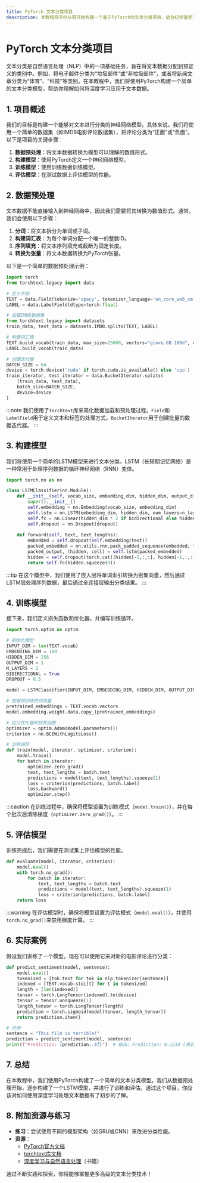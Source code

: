 ```yaml
---
title: PyTorch 文本分类项目
description: 本教程将带你从零开始构建一个基于PyTorch的文本分类项目，适合初学者学习如何使用深度学习处理自然语言任务。
---
```


# PyTorch 文本分类项目

文本分类是自然语言处理（NLP）中的一项基础任务，旨在将文本数据分配到预定义的类别中。例如，将电子邮件分类为“垃圾邮件”或“非垃圾邮件”，或者将新闻文章分类为“体育”、“科技”等类别。在本教程中，我们将使用PyTorch构建一个简单的文本分类模型，帮助你理解如何将深度学习应用于文本数据。

## 1. 项目概述

我们的目标是构建一个能够对文本进行分类的神经网络模型。具体来说，我们将使用一个简单的数据集（如IMDB电影评论数据集），将评论分类为“正面”或“负面”。以下是项目的关键步骤：

1. **数据预处理**：将文本数据转换为模型可以理解的数值形式。
2. **构建模型**：使用PyTorch定义一个神经网络模型。
3. **训练模型**：使用训练数据训练模型。
4. **评估模型**：在测试数据上评估模型的性能。

## 2. 数据预处理

文本数据不能直接输入到神经网络中，因此我们需要将其转换为数值形式。通常，我们会使用以下步骤：

1. **分词**：将文本拆分为单词或子词。
2. **构建词汇表**：为每个单词分配一个唯一的整数ID。
3. **序列填充**：将文本序列填充或截断为固定长度。
4. **转换为张量**：将文本数据转换为PyTorch张量。

以下是一个简单的数据预处理示例：

```python
import torch
from torchtext.legacy import data

# 定义字段
TEXT = data.Field(tokenize='spacy', tokenizer_language='en_core_web_sm', include_lengths=True)
LABEL = data.LabelField(dtype=torch.float)

# 加载IMDB数据集
from torchtext.legacy import datasets
train_data, test_data = datasets.IMDB.splits(TEXT, LABEL)

# 构建词汇表
TEXT.build_vocab(train_data, max_size=25000, vectors="glove.6B.100d", unk_init=torch.Tensor.normal_)
LABEL.build_vocab(train_data)

# 创建迭代器
BATCH_SIZE = 64
device = torch.device('cuda' if torch.cuda.is_available() else 'cpu')
train_iterator, test_iterator = data.BucketIterator.splits(
    (train_data, test_data), 
    batch_size=BATCH_SIZE, 
    device=device
)
```

:::note
我们使用了`torchtext`库来简化数据加载和预处理过程。`Field`和`LabelField`用于定义文本和标签的处理方式，`BucketIterator`用于创建批量的数据迭代器。
:::

## 3. 构建模型

我们将使用一个简单的LSTM模型来进行文本分类。LSTM（长短期记忆网络）是一种常用于处理序列数据的循环神经网络（RNN）变体。

```python
import torch.nn as nn

class LSTMClassifier(nn.Module):
    def __init__(self, vocab_size, embedding_dim, hidden_dim, output_dim, n_layers, bidirectional, dropout):
        super().__init__()
        self.embedding = nn.Embedding(vocab_size, embedding_dim)
        self.lstm = nn.LSTM(embedding_dim, hidden_dim, num_layers=n_layers, bidirectional=bidirectional, dropout=dropout)
        self.fc = nn.Linear(hidden_dim * 2 if bidirectional else hidden_dim, output_dim)
        self.dropout = nn.Dropout(dropout)
        
    def forward(self, text, text_lengths):
        embedded = self.dropout(self.embedding(text))
        packed_embedded = nn.utils.rnn.pack_padded_sequence(embedded, text_lengths.to('cpu'))
        packed_output, (hidden, cell) = self.lstm(packed_embedded)
        hidden = self.dropout(torch.cat((hidden[-2,:,:], hidden[-1,:,:]), dim=1))
        return self.fc(hidden.squeeze(0))
```

:::tip
在这个模型中，我们使用了嵌入层将单词索引转换为密集向量，然后通过LSTM层处理序列数据，最后通过全连接层输出分类结果。
:::

## 4. 训练模型

接下来，我们定义损失函数和优化器，并编写训练循环。

```python
import torch.optim as optim

# 初始化模型
INPUT_DIM = len(TEXT.vocab)
EMBEDDING_DIM = 100
HIDDEN_DIM = 256
OUTPUT_DIM = 1
N_LAYERS = 2
BIDIRECTIONAL = True
DROPOUT = 0.5

model = LSTMClassifier(INPUT_DIM, EMBEDDING_DIM, HIDDEN_DIM, OUTPUT_DIM, N_LAYERS, BIDIRECTIONAL, DROPOUT)

# 加载预训练的词向量
pretrained_embeddings = TEXT.vocab.vectors
model.embedding.weight.data.copy_(pretrained_embeddings)

# 定义优化器和损失函数
optimizer = optim.Adam(model.parameters())
criterion = nn.BCEWithLogitsLoss()

# 训练循环
def train(model, iterator, optimizer, criterion):
    model.train()
    for batch in iterator:
        optimizer.zero_grad()
        text, text_lengths = batch.text
        predictions = model(text, text_lengths).squeeze(1)
        loss = criterion(predictions, batch.label)
        loss.backward()
        optimizer.step()
```

:::caution
在训练过程中，确保将模型设置为训练模式（`model.train()`），并在每个批次后清除梯度（`optimizer.zero_grad()`）。
:::

## 5. 评估模型

训练完成后，我们需要在测试集上评估模型的性能。

```python
def evaluate(model, iterator, criterion):
    model.eval()
    with torch.no_grad():
        for batch in iterator:
            text, text_lengths = batch.text
            predictions = model(text, text_lengths).squeeze(1)
            loss = criterion(predictions, batch.label)
    return loss
```

:::warning
在评估模型时，确保将模型设置为评估模式（`model.eval()`），并使用`torch.no_grad()`来禁用梯度计算。
:::

## 6. 实际案例

假设我们训练了一个模型，现在可以使用它来对新的电影评论进行分类：

```python
def predict_sentiment(model, sentence):
    model.eval()
    tokenized = [tok.text for tok in nlp.tokenizer(sentence)]
    indexed = [TEXT.vocab.stoi[t] for t in tokenized]
    length = [len(indexed)]
    tensor = torch.LongTensor(indexed).to(device)
    tensor = tensor.unsqueeze(1)
    length_tensor = torch.LongTensor(length)
    prediction = torch.sigmoid(model(tensor, length_tensor))
    return prediction.item()

# 示例
sentence = "This film is terrible!"
prediction = predict_sentiment(model, sentence)
print(f"Prediction: {prediction:.4f}")  # 输出: Prediction: 0.1234 (接近0表示负面评论)
```

## 7. 总结

在本教程中，我们使用PyTorch构建了一个简单的文本分类模型。我们从数据预处理开始，逐步构建了一个LSTM模型，并进行了训练和评估。通过这个项目，你应该对如何使用深度学习处理文本数据有了初步的了解。

## 8. 附加资源与练习

- **练习**：尝试使用不同的模型架构（如GRU或CNN）来改进分类性能。
- **资源**：
  - [PyTorch官方文档](https://pytorch.org/docs/stable/index.html)
  - [torchtext库文档](https://pytorch.org/text/stable/index.html)
  - [深度学习与自然语言处理](https://www.deeplearningbook.org/)（书籍）

通过不断实践和探索，你将能够掌握更多高级的文本分类技术！